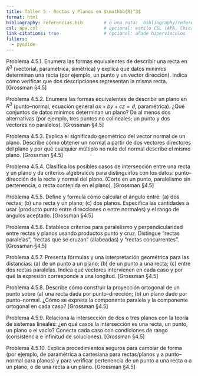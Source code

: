 ```yaml
---
title: Taller 5 - Rectas y Planos en $\mathbb{R}^3$
format: html
bibliography: referencias.bib        # o una ruta: _bibliography/referencias.bib
csl: apa.csl                         # opcional: estilo CSL (APA, Chicago, etc.)
link-citations: true                 # opcional: añade hipervínculos
filters:
  - pyodide
---
```

Problema 4.5.1. Enumera las formas equivalentes de describir una recta en $R^3$ (vectorial, paramétrica, simétrica) y explica qué datos mínimos determinan una recta (por ejemplo, un punto y un vector dirección). Indica cómo verificar que dos descripciones representan la misma recta. [Grossman §4.5]

Problema 4.5.2. Enumera las formas equivalentes de describir un plano en $R^3$ (punto–normal, ecuación general $ax+by+cz=d$, paramétrica). ¿Qué conjuntos de datos mínimos determinan un plano? Da al menos dos alternativas (por ejemplo, tres puntos no colineales; un punto y dos vectores no paralelos). [Grossman §4.5]

Problema 4.5.3. Explica el significado geométrico del vector normal de un plano. Describe cómo obtener un normal a partir de dos vectores directores del plano y por qué cualquier múltiplo no nulo del normal describe el mismo plano. [Grossman §4.5]

Problema 4.5.4. Clasifica los posibles casos de intersección entre una recta y un plano y da criterios algebraicos para distinguirlos con los datos: punto–dirección de la recta y normal del plano. (Corte en un punto, paralelismo sin pertenencia, o recta contenida en el plano). [Grossman §4.5]

Problema 4.5.5. Define y formula cómo calcular el ángulo entre: (a) dos rectas; (b) una recta y un plano; (c) dos planos. Especifica las cantidades a usar (producto punto entre direcciones o entre normales) y el rango de ángulos aceptado. [Grossman §4.5]

Problema 4.5.6. Establece criterios para paralelismo y perpendicularidad entre rectas y planos usando productos punto y cruz. Distingue “rectas paralelas”, “rectas que se cruzan” (alabeadas) y “rectas concurrentes”. [Grossman §4.5]

Problema 4.5.7. Presenta fórmulas y una interpretación geométrica para las distancias: (a) de un punto a un plano; (b) de un punto a una recta; (c) entre dos rectas paralelas. Indica qué vectores intervienen en cada caso y por qué la expresión corresponde a una longitud. [Grossman §4.5]

Problema 4.5.8. Describe cómo construir la proyección ortogonal de un punto sobre (a) una recta dada por punto–dirección; (b) un plano dado por punto–normal. ¿Cómo se expresa la componente paralela y la componente ortogonal en cada caso? [Grossman §4.5]

Problema 4.5.9. Relaciona la intersección de dos o tres planos con la teoría de sistemas lineales: ¿en qué casos la intersección es una recta, un punto, un plano o el vacío? Conecta cada caso con condiciones de rango (consistencia e infinitud de soluciones). [Grossman §4.5]

Problema 4.5.10. Explica procedimientos seguros para cambiar de forma (por ejemplo, de paramétrica a cartesiana para rectas/planos y a punto–normal para planos) y para verificar pertenencia de un punto a una recta o a un plano, o de una recta a un plano. [Grossman §4.5]